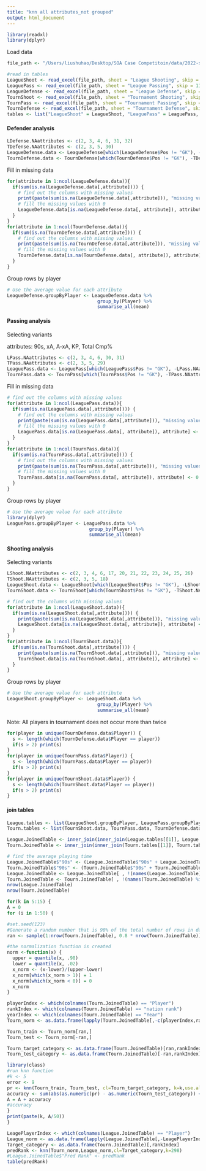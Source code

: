 ```yaml
---
title: "knn all attributes_not grouped"
output: html_document
---
```


```r
library(readxl)
library(dplyr)
```

Load data
```r
file_path <- "/Users/liushuhao/Desktop/SOA Case Competitoin/data/2022-student-research-case-study-player-data_modified.xlsx"

#read in tables
LeagueShoot <- read_excel(file_path, sheet = "League Shooting", skip = 11,col_names =T, na = "N/A")
LeaguePass <- read_excel(file_path, sheet = "League Passing", skip = 11,col_names =T)
LeagueDefense <- read_excel(file_path, sheet = "League Defense", skip = 11,col_names =T, na = "N/A")
TournShoot <- read_excel(file_path, sheet = "Tournament Shooting", skip = 11,col_names =T, na = "N/A")
TournPass <- read_excel(file_path, sheet = "Tournament Passing", skip = 11,col_names =T)
TournDefense <- read_excel(file_path, sheet = "Tournament Defense", skip = 11,col_names =T, na = "N/A")
tables <- list("LeagueShoot" = LeagueShoot, "LeaguePass" = LeaguePass, "LeagueDefense" = LeagueDefense, "TournShoot" = TournShoot, "TournPass" = TournPass, "TournDefense" = TournDefense)
```


#### Defender analysis ####

```r
LDefense.NAattributes <- c(2, 3, 4, 6, 31, 32)
TDefense.NAattributes <- c(2, 3, 5, 30)
LeagueDefense.data <- LeagueDefense[which(LeagueDefense$Pos != "GK"), -LDefense.NAattributes]
TournDefense.data <- TournDefense[which(TournDefense$Pos != "GK"), -TDefense.NAattributes]
```

Fill in missing data

```r
for(attribute in 1:ncol(LeagueDefense.data)){
  if(sum(is.na(LeagueDefense.data[,attribute]))) {
    # find out the columns with missing values
    print(paste(sum(is.na(LeagueDefense.data[,attribute])), "missing values in League Defense.", attribute))
    # fill the missing values with 0
    LeagueDefense.data[is.na(LeagueDefense.data[, attribute]), attribute] <- 0
  }
}
for(attribute in 1:ncol(TournDefense.data)){
  if(sum(is.na(TournDefense.data[,attribute]))) {
    # find out the columns with missing values
    print(paste(sum(is.na(TournDefense.data[,attribute])), "missing values in Tournament Defense.", attribute))
    # fill the missing values with 0
    TournDefense.data[is.na(TournDefense.data[, attribute]), attribute] <- 0
  }
}
```


Group rows by player

```r
# Use the average value for each attribute
LeagueDefense.groupByPlayer <- LeagueDefense.data %>%
                                 group_by(Player) %>%
                                 summarise_all(mean)
```

#### Passing analysis ####

Selecting variants

attributes: 90s, xA, A-xA, KP, Total Cmp%
```r
LPass.NAattributes <- c(2, 3, 4, 6, 30, 31)
TPass.NAattributes <- c(2, 3, 5, 29)
LeaguePass.data <- LeaguePass[which(LeaguePass$Pos != "GK"), -LPass.NAattributes]
TournPass.data <- TournPass[which(TournPass$Pos != "GK"), -TPass.NAattributes]
```

Fill in missing data

```r
# find out the columns with missing values
for(attribute in 1:ncol(LeaguePass.data)){
  if(sum(is.na(LeaguePass.data[,attribute]))) {
    # find out the columns with missing values
    print(paste(sum(is.na(LeaguePass.data[,attribute])), "missing values in League Passing.", attribute))
    # fill the missing values with 0
    LeaguePass.data[is.na(LeaguePass.data[, attribute]), attribute] <- 0
  }
}
for(attribute in 1:ncol(TournPass.data)){
  if(sum(is.na(TournPass.data[,attribute]))) {
    # find out the columns with missing values
    print(paste(sum(is.na(TournPass.data[,attribute])), "missing values in Tournament Passing.", attribute))
    # fill the missing values with 0
    TournPass.data[is.na(TournPass.data[, attribute]), attribute] <- 0
  }
}
```

Group rows by player

```r
# Use the average value for each attribute
library(dplyr)
LeaguePass.groupByPlayer <- LeaguePass.data %>%
                              group_by(Player) %>%
                              summarise_all(mean)
```


#### Shooting analysis ####

Selecting variants

```r
LShoot.NAattributes <- c(2, 3, 4, 6, 17, 20, 21, 22, 23, 24, 25, 26)
TShoot.NAattributes <- c(2, 3, 5, 18)
LeagueShoot.data <- LeagueShoot[which(LeagueShoot$Pos != "GK"), -LShoot.NAattributes]
TournShoot.data <- TournShoot[which(TournShoot$Pos != "GK"), -TShoot.NAattributes]
```

```r
# find out the columns with missing values
for(attribute in 1:ncol(LeagueShoot.data)){
  if(sum(is.na(LeagueShoot.data[,attribute]))) {
    print(paste(sum(is.na(LeagueShoot.data[,attribute])), "missing values in League Forward.", attribute))
    LeagueShoot.data[is.na(LeagueShoot.data[, attribute]), attribute] <- 0
  }
}
for(attribute in 1:ncol(TournShoot.data)){
  if(sum(is.na(TournShoot.data[,attribute]))) {
    print(paste(sum(is.na(TournShoot.data[,attribute])), "missing values in Tournament Forward.", attribute))
    TournShoot.data[is.na(TournShoot.data[, attribute]), attribute] <- 0
  }
}
```


Group rows by player

```r
# Use the average value for each attribute
LeagueShoot.groupByPlayer <- LeagueShoot.data %>%
                                 group_by(Player) %>%
                                 summarise_all(mean)
```

Note: All players in tournament does not occur more than twice

```r
for(player in unique(TournDefense.data$Player)) {
  s <- length(which(TournDefense.data$Player == player))
  if(s > 2) print(s)
}
for(player in unique(TournPass.data$Player)) {
  s <- length(which(TournPass.data$Player == player))
  if(s > 2) print(s)
}
for(player in unique(TournShoot.data$Player)) {
  s <- length(which(TournShoot.data$Player == player))
  if(s > 2) print(s)
}
```

#### join tables
```r
League.tables <- list(LeagueShoot.groupByPlayer, LeaguePass.groupByPlayer, LeagueDefense.groupByPlayer)
Tourn.tables <- list(TournShoot.data, TournPass.data, TournDefense.data)

League.JoinedTable <- inner_join(inner_join(League.tables[[1]], League.tables[[2]], by="Player"), League.tables[[3]], by="Player")
Tourn.JoinedTable <- inner_join(inner_join(Tourn.tables[[1]], Tourn.tables[[2]], by=c("Player", "Year")), Tourn.tables[[3]], by=c("Player", "Year"))

# find the average playing time
League.JoinedTable$"90s" <- (League.JoinedTable$"90s" + League.JoinedTable$"90s.x" + League.JoinedTable$"90s.y")/3
Tourn.JoinedTable$"90s" <- (Tourn.JoinedTable$"90s" + Tourn.JoinedTable$"90s.x" + Tourn.JoinedTable$"90s.y")/3
League.JoinedTable <- League.JoinedTable[ , !(names(League.JoinedTable) %in% c("90s.x", "90s.y"))]
Tourn.JoinedTable <- Tourn.JoinedTable[ , !(names(Tourn.JoinedTable) %in% c("90s.x", "90s.y"))]
nrow(League.JoinedTable)
nrow(Tourn.JoinedTable)
```

```r
for(k in 5:15) {
A = 0
for (i in 1:50) {

#set.seed(123)
#Generate a random number that is 90% of the total number of rows in dataset.
ran <- sample(1:nrow(Tourn.JoinedTable), 0.8 * nrow(Tourn.JoinedTable))

#the normalization function is created
norm <-function(x) { 
  upper = quantile(x, .98)
  lower = quantile(x, .02)
  x_norm <- (x-lower)/(upper-lower)
  x_norm[which(x_norm > 1)] = 1
  x_norm[which(x_norm < 0)] = 0
  x_norm
}

playerIndex <- which(colnames(Tourn.JoinedTable) == "Player")
rankIndex <- which(colnames(Tourn.JoinedTable) == "nation rank")
yearIndex <- which(colnames(Tourn.JoinedTable) == "Year")
Tourn_norm <- as.data.frame(lapply(Tourn.JoinedTable[,-c(playerIndex,rankIndex,yearIndex)], norm))

Tourn_train <- Tourn_norm[ran,] 
Tourn_test <- Tourn_norm[-ran,] 

Tourn_target_category <- as.data.frame(Tourn.JoinedTable)[ran,rankIndex]
Tourn_test_category <- as.data.frame(Tourn.JoinedTable)[-ran,rankIndex]

library(class)
#run knn function
#k <- 5
error <- 9
pr <- knn(Tourn_train, Tourn_test, cl=Tourn_target_category, k=k,use.all = TRUE)
accuracy <- sum(abs(as.numeric(pr) - as.numeric(Tourn_test_category)) <= error) / length(pr)
A = A + accuracy
#accuracy
}
print(paste(k, A/50))
}
```

```r
LeagePlayerIndex <- which(colnames(League.JoinedTable) == "Player")
League_norm <- as.data.frame(lapply(League.JoinedTable[,-LeagePlayerIndex], norm))
Target_category <- as.data.frame(Tourn.JoinedTable)[,rankIndex]
predRank <- knn(Tourn_norm,League_norm,cl=Target_category,k=298)
#League.JoinedTable$"Pred Rank" <- predRank
table(predRank)
```
